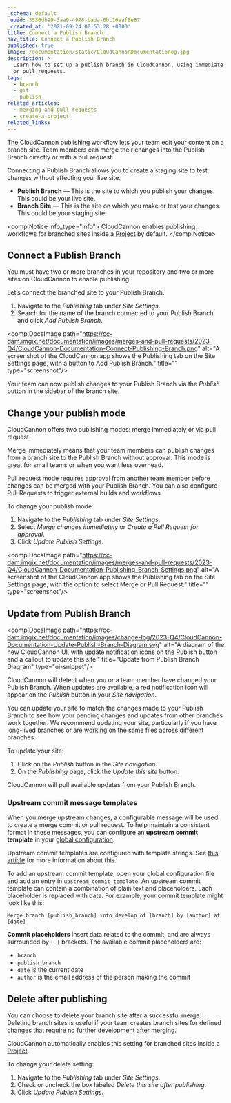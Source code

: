 ```yaml
---
_schema: default
_uuid: 3536db99-3aa9-4978-bada-6bc16aaf8e87
_created_at: '2021-09-24 00:53:28 +0000'
title: Connect a Publish Branch
nav_title: Connect a Publish Branch
published: true
image: /documentation/static/CloudCannonDocumentationog.jpg
description: >-
  Learn how to set up a publish branch in CloudCannon, using immediate merging
  or pull requests.
tags:
  - branch
  - git
  - publish
related_articles:
  - merging-and-pull-requests
  - create-a-project
related_links:
---
```

The CloudCannon publishing workflow lets your team edit your content on a branch site. Team members can merge their changes into the Publish Branch directly or with a pull request.

Connecting a Publish Branch allows you to create a staging site to test changes without affecting your live site.

* **Publish Branch** — This is the site to which you publish your changes. This could be your live site.
* **Branch Site** — This is the site on which you make or test your changes. This could be your staging site.

<comp.Notice info_type="info">
  CloudCannon enables publishing workflows for branched sites inside a <a rel="noopener noreferrer" target="_blank" href="https://cloudcannon.com/documentation/articles/create-a-project/">Project</a> by default.
</comp.Notice>

## Connect a Publish Branch

You must have two or more branches in your repository and two or more sites on CloudCannon to enable publishing.

Let’s connect the branched site to your Publish Branch.

1. Navigate to the *Publishing* tab under *Site Settings*.
2. Search for the name of the branch connected to your Publish Branch and click *Add Publish Branch*.

<comp.DocsImage path="https://cc-dam.imgix.net/documentation/images/merges-and-pull-requests/2023-Q4/CloudCannon-Documentation-Connect-Publishing-Branch.png" alt="A screenshot of the CloudCannon app shows the Publishing tab on the Site Settings page, with a button to Add Publish Branch." title="" type="screenshot"/>

Your team can now publish changes to your Publish Branch via the *Publish* button in the sidebar of the branch site.

## Change your publish mode

CloudCannon offers two publishing modes: merge immediately or via pull request.

Merge immediately means that your team members can publish changes from a branch site to the Publish Branch without approval. This mode is great for small teams or when you want less overhead.

Pull request mode requires approval from another team member before changes can be merged with your Publish Branch. You can also configure Pull Requests to trigger external builds and workflows.

To change your publish mode:

1. Navigate to the *Publishing* tab under *Site Settings*.
2. Select *Merge changes immediately* or *Create a Pull Request for approval*.
3. Click *Update Publish Settings*.

<comp.DocsImage path="https://cc-dam.imgix.net/documentation/images/merges-and-pull-requests/2023-Q4/CloudCannon-Documentation-Publishing-Branch-Settings.png" alt="A screenshot of the CloudCannon app shows the Publishing tab on the Site Settings page, with the option to select Merge or Pull Request." title="" type="screenshot"/>

## Update from Publish Branch

<comp.DocsImage path="https://cc-dam.imgix.net/documentation/images/change-log/2023-Q4/CloudCannon-Documentation-Update-Publish-Branch-Diagram.svg" alt="A diagram of the new CloudCannon UI, with update notification icons on the Publish button and a callout to update this site." title="Update from Publish Branch Diagram" type="ui-snippet"/>

CloudCannon will detect when you or a team member have changed your Publish Branch. When updates are available, a red notification icon will appear on the *Publish* button in your *Site navigation*.

You can update your site to match the changes made to your Publish Branch to see how your pending changes and updates from other branches work together. We recommend updating your site, particularly if you have long-lived branches or are working on the same files across different branches.

To update your site:

1. Click on the *Publish* button in the *Site navigation*.
2. On the *Publishing* page, click the *Update this site* button.

CloudCannon will pull available updates from your Publish Branch.

### Upstream commit message templates

When you merge upstream changes, a configurable message will be used to create a merge commit or pull request. To help maintain a consistent format in these messages, you can configure an **upstream commit template** in your [global configuration](/documentation/articles/setting-global-configuration/).

Upstream commit templates are configured with template strings. See [this article](/documentation/articles/configuring-with-placeholders/) for more information about this.

To add an upstream commit template, open your global configuration file and add an entry in `upstream_commit_template`. An upstream commit template can contain a combination of plain text and placeholders. Each placeholder is replaced with data. For example, your commit template might look like this:

```
Merge branch [publish_branch] into develop of [branch] by [author] at [date]
```

**Commit placeholders** insert data related to the commit, and are always surrounded by `[ ]` brackets. The available commit placeholders are:

* `branch`
* `publish_branch`
* `date` is the current date
* `author` is the email address of the person making the commit

## Delete after publishing

You can choose to delete your branch site after a successful merge. Deleting branch sites is useful if your team creates branch sites for defined changes that require no further development after merging.

CloudCannon automatically enables this setting for branched sites inside a <a target="_blank" rel="noopener noreferrer" href="https://cloudcannon.com/documentation/articles/create-a-project/">Project</a>.

To change your delete setting:

1. Navigate to the *Publishing* tab under *Site Settings*.
2. Check or uncheck the box labeled *Delete this site after publishing*.
3. Click *Update Publish Settings*.